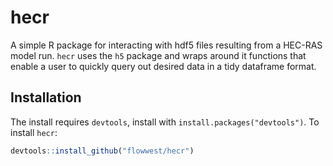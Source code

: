 # hecr 

A simple R package for interacting with hdf5 files resulting from a HEC-RAS 
model run. `hecr` uses the `h5` package and wraps around it functions that enable 
a user to quickly query out desired data in a tidy dataframe format.

## Installation 

The install requires `devtools`, install with `install.packages("devtools")`.
To install `hecr`:

```r 
devtools::install_github("flowwest/hecr")
```
